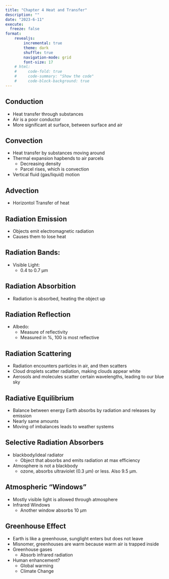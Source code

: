 ```yaml
---
title: "Chapter 4 Heat and Transfer"
description: ""
date: "2023-6-11"
execute:
  freeze: false
format:
    revealjs:
        incremental: true
        theme: dark
        shuffle: true
        navigation-mode: grid
        font-size: 17
    # html:
    #     code-fold: true
    #     code-summary: "Show the code"
    #     code-block-background: true
---
```



## Conduction
* Heat transfer through substances
* Air is a poor conductor
* More significant at surface, between surface and air

## Convection 
* Heat transfer by substances moving around
* Thermal expansion hapbends to air parcels
    - Decreasing density
    - Parcel rises, which is convection
* Vertical fluid (gas/liquid) motion

## Advection
* Horizontol Transfer of heat

## Radiation Emission
* Objects emit electromagnetic radiation
* Causes them to lose heat


## Radiation Bands:
* Visible Light:
    - 0.4 to 0.7 µm


## Radiation Absorbition
* Radiation is absorbed, heating the object up

## Radiation Reflection
* Albedo: 
    - Measure of reflectivity
    - Measured in %, 100 is most reflective

## Radiation Scattering
* Radiation encounters particles in air, and then scatters
* Cloud droplets scatter radiation, making clouds appear white
* Aerosols and molecules scatter certain wavelengths, leading to our blue sky

## Radiative Equilibrium
* Balance between energy Earth absorbs by radiation and releases by emission
* Nearly same amounts
* Moving of imbalances leads to weather systems

## Selective Radiation Absorbers
* blackbody/ideal radiator
    - Object that absorbs and emits radiation at max efficiency
* Atmosphere is not a blackbody
    - ozone, absorbs ultraviolet (0.3 µm) or less. Also 9.5 µm. 

## Atmospheric "Windows"
* Mostly visible light is allowed through atmosphere
* Infrared Windows
    - Another window absorbs 10 µm 


## Greenhouse Effect
* Earth is like a greenhouse, sunglight enters but does not leave
* Misnomer, greenhouses are warm because warm air is trapped inside
* Greenhouse gases
    - Absorb infrared radiation
* Human enhancement?
    - Global warming
    - Climate Change



